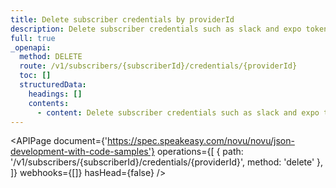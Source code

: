```yaml
---
title: Delete subscriber credentials by providerId
description: Delete subscriber credentials such as slack and expo tokens.
full: true
_openapi:
  method: DELETE
  route: /v1/subscribers/{subscriberId}/credentials/{providerId}
  toc: []
  structuredData:
    headings: []
    contents:
      - content: Delete subscriber credentials such as slack and expo tokens.
---
```


<APIPage
  document={'https://spec.speakeasy.com/novu/novu/json-development-with-code-samples'}
  operations={[
    { path: '/v1/subscribers/{subscriberId}/credentials/{providerId}', method: 'delete' },
  ]}
  webhooks={[]}
  hasHead={false}
/>
